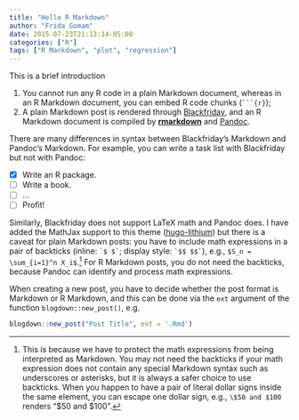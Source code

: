 ```yaml
---
title: "Hello R Markdown"
author: "Frida Gomam"
date: 2015-07-23T21:13:14-05:00
categories: ["R"]
tags: ["R Markdown", "plot", "regression"]
---
```


This is a brief introduction 

1. You cannot run any R code in a plain Markdown document, whereas in an R Markdown document, you can embed R code chunks (```` ```{r} ````);
2. A plain Markdown post is rendered through [Blackfriday](https://gohugo.io/overview/configuration/), and an R Markdown document is compiled by [**rmarkdown**](http://rmarkdown.rstudio.com) and [Pandoc](http://pandoc.org).

There are many differences in syntax between Blackfriday's Markdown and Pandoc's Markdown. For example, you can write a task list with Blackfriday but not with Pandoc:

- [x] Write an R package.
- [ ] Write a book.
- [ ] ...
- [ ] Profit!

Similarly, Blackfriday does not support LaTeX math and Pandoc does. I have added the MathJax support to this theme ([hugo-lithium](https://github.com/yihui/hugo-lithium)) but there is a caveat for plain Markdown posts: you have to include math expressions in a pair of backticks (inline: `` `$ $` ``; display style: `` `$$ $$` ``), e.g., `$S_n = \sum_{i=1}^n X_i$`.^[This is because we have to protect the math expressions from being interpreted as Markdown. You may not need the backticks if your math expression does not contain any special Markdown syntax such as underscores or asterisks, but it is always a safer choice to use backticks. When you happen to have a pair of literal dollar signs inside the same element, you can escape one dollar sign, e.g., `\$50 and $100` renders "\$50 and $100".] For R Markdown posts, you do not need the backticks, because Pandoc can identify and process math expressions.

When creating a new post, you have to decide whether the post format is Markdown or R Markdown, and this can be done via the `ext` argument of the function `blogdown::new_post()`, e.g.

```r
blogdown::new_post("Post Title", ext = '.Rmd')
```
